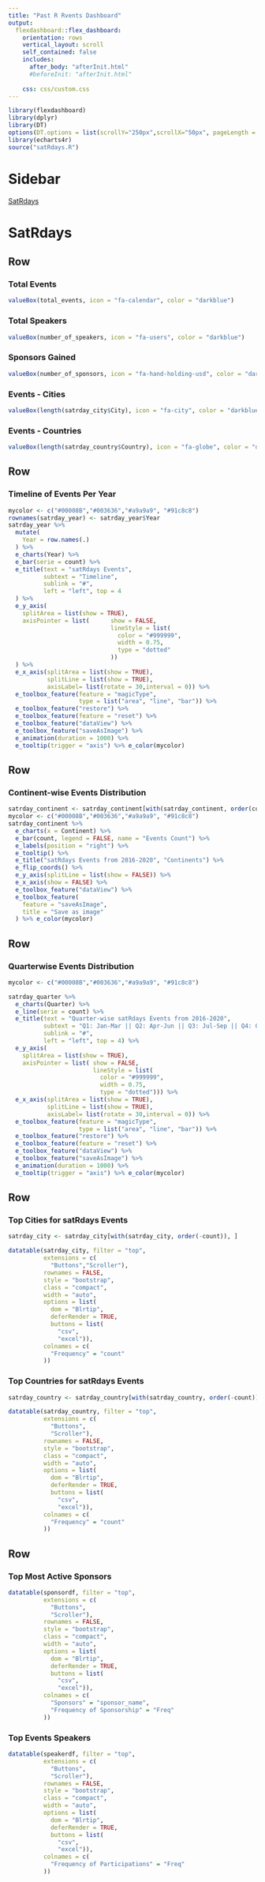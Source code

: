 ```yaml
---
title: "Past R Rvents Dashboard"
output: 
  flexdashboard::flex_dashboard:
    orientation: rows
    vertical_layout: scroll
    self_contained: false
    includes:
      after_body: "afterInit.html"
      #beforeInit: "afterInit.html"
      
    css: css/custom.css
---
```


```r
library(flexdashboard)
library(dplyr)
library(DT)
options(DT.options = list(scrollY="250px",scrollX="50px", pageLength = 10, autoWidth = TRUE))
library(echarts4r)
source("satRdays.R")
```

Sidebar {.sidebar data-width=200}
=====================================

<div class="sidebar-pages">
<a class="navlink" href="#home" data-toggle="tab" aria-expanded="false"><i class="fa fa-home"></i> SatRdays</a>
</div>


SatRdays
=====================================

Row
-------------------------------------

### Total Events

```r

valueBox(total_events, icon = "fa-calendar", color = "darkblue")

```

### Total Speakers

```r

valueBox(number_of_speakers, icon = "fa-users", color = "darkblue")

```

### Sponsors Gained

```r
valueBox(number_of_sponsors, icon = "fa-hand-holding-usd", color = "darkblue")
```

### Events - Cities

```r
valueBox(length(satrday_city$City), icon = "fa-city", color = "darkblue")
```

### Events - Countries

```r
valueBox(length(satrday_country$Country), icon = "fa-globe", color = "darkblue")
```

Row {data-height=400}
-----------------------------------------------------------------------

### Timeline of Events Per Year

```r
mycolor <- c("#00008B","#003636","#a9a9a9", "#91c8c8")
rownames(satrday_year) <- satrday_year$Year
satrday_year %>% 
  mutate(
    Year = row.names(.)
  ) %>%
  e_charts(Year) %>%
  e_bar(serie = count) %>% 
  e_title(text = "satRdays Events", 
          subtext = "Timeline", 
          sublink = "#",
          left = "left", top = 4
  ) %>%
  e_y_axis(
    splitArea = list(show = TRUE),
    axisPointer = list(      show = FALSE, 
                             lineStyle = list(
                               color = "#999999",
                               width = 0.75,
                               type = "dotted"
                             ))
  ) %>%
  e_x_axis(splitArea = list(show = TRUE),
           splitLine = list(show = TRUE),
           axisLabel= list(rotate = 30,interval = 0)) %>%
  e_toolbox_feature(feature = "magicType",
                    type = list("area", "line", "bar")) %>%
  e_toolbox_feature("restore") %>%
  e_toolbox_feature(feature = "reset") %>%
  e_toolbox_feature("dataView") %>%
  e_toolbox_feature("saveAsImage") %>%
  e_animation(duration = 1000) %>%
  e_tooltip(trigger = "axis") %>% e_color(mycolor)
```

Row {data-height=400}
-----------------------------------------------------------------------

### Continent-wise Events Distribution

```r
satrday_continent <- satrday_continent[with(satrday_continent, order(count)), ]
mycolor <- c("#00008B","#003636","#a9a9a9", "#91c8c8")
satrday_continent %>%
  e_charts(x = Continent) %>%
  e_bar(count, legend = FALSE, name = "Events Count") %>% 
  e_labels(position = "right") %>% 
  e_tooltip() %>% 
  e_title("satRdays Events from 2016-2020", "Continents") %>% 
  e_flip_coords() %>% 
  e_y_axis(splitLine = list(show = FALSE)) %>% 
  e_x_axis(show = FALSE) %>% 
  e_toolbox_feature("dataView") %>%
  e_toolbox_feature(
    feature = "saveAsImage",
    title = "Save as image"
  ) %>% e_color(mycolor)
```

Row {data-height=400}
-----------------------------------------------------------------------

### Quarterwise Events Distribution

```r
mycolor <- c("#00008B","#003636","#a9a9a9", "#91c8c8")

satrday_quarter %>%
  e_charts(Quarter) %>%
  e_line(serie = count) %>%
  e_title(text = "Quarter-wise satRdays Events from 2016-2020", 
          subtext = "Q1: Jan-Mar || Q2: Apr-Jun || Q3: Jul-Sep || Q4: Oct-Dec", 
          sublink = "#",
          left = "left", top = 4) %>%
  e_y_axis(
    splitArea = list(show = TRUE),
    axisPointer = list( show = FALSE, 
                        lineStyle = list(
                          color = "#999999",
                          width = 0.75,
                          type = "dotted"))) %>%
  e_x_axis(splitArea = list(show = TRUE),
           splitLine = list(show = TRUE),
           axisLabel= list(rotate = 30,interval = 0)) %>%
  e_toolbox_feature(feature = "magicType",
                    type = list("area", "line", "bar")) %>%
  e_toolbox_feature("restore") %>%
  e_toolbox_feature(feature = "reset") %>%
  e_toolbox_feature("dataView") %>%
  e_toolbox_feature("saveAsImage") %>%
  e_animation(duration = 1000) %>%
  e_tooltip(trigger = "axis") %>% e_color(mycolor)

```


Row {data-height=500}
-----------------------------------------------------------------------

### Top Cities for satRdays Events

```r
satrday_city <- satrday_city[with(satrday_city, order(-count)), ]

datatable(satrday_city, filter = "top",
          extensions = c(
            "Buttons","Scroller"),
          rownames = FALSE,
          style = "bootstrap",
          class = "compact",
          width = "auto",
          options = list(
            dom = "Blrtip",
            deferRender = TRUE,
            buttons = list(
              "csv",
              "excel")),
          colnames = c(
            "Frequency" = "count"
          ))
```

### Top Countries for satRdays Events

```r
satrday_country <- satrday_country[with(satrday_country, order(-count)), ]

datatable(satrday_country, filter = "top",
          extensions = c(
            "Buttons",
            "Scroller"),
          rownames = FALSE,
          style = "bootstrap",
          class = "compact",
          width = "auto",
          options = list(
            dom = "Blrtip",
            deferRender = TRUE,
            buttons = list(
              "csv",
              "excel")),
          colnames = c(
            "Frequency" = "count"
          ))
```

Row {data-height=500}
-----------------------------------------------------------------------

### Top Most Active Sponsors

```r
datatable(sponsordf, filter = "top",
          extensions = c(
            "Buttons",
            "Scroller"),
          rownames = FALSE,
          style = "bootstrap",
          class = "compact",
          width = "auto",
          options = list(
            dom = "Blrtip",
            deferRender = TRUE,
            buttons = list(
              "csv",
              "excel")),
          colnames = c(
            "Sponsors" = "sponsor_name",
            "Frequency of Sponsorship" = "Freq"
          ))
```

### Top Events Speakers

```r
datatable(speakerdf, filter = "top",
          extensions = c(
            "Buttons",
            "Scroller"),
          rownames = FALSE,
          style = "bootstrap",
          class = "compact",
          width = "auto",
          options = list(
            dom = "Blrtip",
            deferRender = TRUE,
            buttons = list(
              "csv",
              "excel")),
          colnames = c(
            "Frequency of Participations" = "Freq"
          ))
```